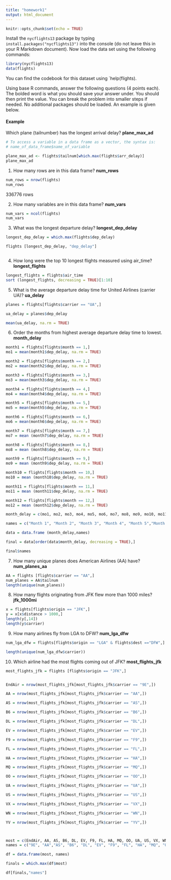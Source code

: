 ```yaml
---
title: "homework1"
output: html_document
---
```



```r
knitr::opts_chunk$set(echo = TRUE)
```

Install the `nycflights13` package by typing `install.packages("nycflights13")` into the console (do not leave this in your R Markdown document).  Now load the data set using the following commands:

```r
library(nycflights13)
data(flights)
```

You can find the codebook for this dataset using `help(flights).

Using base R commands, answer the following questions (4 points each).  The bolded word is what you should save your answer under.  You should then print the value.  You can break the problem into smaller steps if needed.  No additional packages should be loaded.  An example is given below.

#### Example
Which plane (tailnumber) has the longest arrival delay? __plane_max_ad__
```r
# To access a variable in a data frame as a vector, the syntax is:
# name_of_data_frame$name_of_variable

plane_max_ad <- flights$tailnum[which.max(flights$arr_delay)]
plane_max_ad
```

1. How many rows are in this data frame? __num_rows__

```r

num_rows = nrow(flights)
num_rows

```


336776 rows

2. How many variables are in this data frame? __num_vars__

```r

num_vars = ncol(flights)
num_vars

```


3. What was the longest departure delay? __longest_dep_delay__

```r

longest_dep_delay = which.max(flights$dep_delay)

flights [longest_dep_delay, "dep_delay"]



```



4. How long were the top 10 longest flights measured using air_time?  
 __longest_flights__


```r

longest_flights = flights$air_time
sort (longest_flights, decreasing = TRUE)[1:10]


```


5. What is the average departure delay time for United Airlines (carrier UA)? __ua_delay__

```r

planes = flights[flights$carrier == "UA",]

ua_delay = planes$dep_delay

mean(ua_delay, na.rm = TRUE)
```



6. Order the months from highest average departure delay time to lowest.  __month_delay__

```r

month1 = flights[flights$month == 1,]
mo1 = mean(month1$dep_delay, na.rm = TRUE)

month2 = flights[flights$month == 2,]
mo2 = mean(month2$dep_delay, na.rm = TRUE)

month3 = flights[flights$month == 3,]
mo3 = mean(month3$dep_delay, na.rm = TRUE)

month4 = flights[flights$month == 4,]
mo4 = mean(month4$dep_delay, na.rm = TRUE)

month5 = flights[flights$month == 5,]
mo5 = mean(month5$dep_delay, na.rm = TRUE)

month6 = flights[flights$month == 6,]
mo6 = mean(month6$dep_delay, na.rm = TRUE)

month7 = flights[flights$month == 7,]
mo7 = mean (month7$dep_delay, na.rm = TRUE)

month8 = flights[flights$month == 8,]
mo8 = mean (month8$dep_delay, na.rm = TRUE)

month9 = flights[flights$month == 9,]
mo9 = mean (month9$dep_delay, na.rm = TRUE)

month10 = flights[flights$month == 10,]
mo10 = mean (month10$dep_delay, na.rm = TRUE)

month11 = flights[flights$month == 11,]
mo11 = mean (month11$dep_delay, na.rm = TRUE)

month12 = flights[flights$month == 12,]
mo12 = mean (month12$dep_delay, na.rm = TRUE)

month_delay = c(mo1, mo2, mo3, mo4, mo5, mo6, mo7, mo8, mo9, mo10, mo11, mo12)

names = c("Month 1", "Month 2", "Month 3", "Month 4", "Month 5","Month 6", "Month 7","Month 8","Month 9","Month 10","Month 11","Month 12")

data = data.frame (month_delay,names)

final = data[order(data$month_delay, decreasing = TRUE),]

final$names


```



7. How many unique planes does American Airlines (AA) have? __num_planes_aa__

```r

AA = flights [flights$carrier == "AA",]
num_planes = AA$tailnum
length(unique(num_planes))

```


8. How many flights originating from JFK flew more than 1000 miles? __jfk_1000mi__

```r

x = flights[flights$origin == "JFK",]
y = x[x$distance > 1000,]
length(y[,14])
length(y$carrier)

```


9. How many airlines fly from LGA to DFW? __num_lga_dfw__

```r

num_lga_dfw = flights[flights$origin == "LGA" & flights$dest =="DFW",]

length(unique(num_lga_dfw$carrier))

```



10. Which airline had the most flights coming out of JFK? __most_flights_jfk__

```r

most_flights_jfk = flights [flights$origin == "JFK",]


EndAir = nrow(most_flights_jfk[most_flights_jfk$carrier == "9E",])

AA = nrow(most_flights_jfk[most_flights_jfk$carrier == "AA",])

AS = nrow(most_flights_jfk[most_flights_jfk$carrier == "AS",])

B6 = nrow(most_flights_jfk[most_flights_jfk$carrier == "B6",])

DL = nrow(most_flights_jfk[most_flights_jfk$carrier == "DL",])

EV = nrow(most_flights_jfk[most_flights_jfk$carrier == "EV",])

F9 = nrow(most_flights_jfk[most_flights_jfk$carrier == "F9",])

FL = nrow(most_flights_jfk[most_flights_jfk$carrier == "FL",])

HA = nrow(most_flights_jfk[most_flights_jfk$carrier == "HA",])

MQ = nrow(most_flights_jfk[most_flights_jfk$carrier == "MQ",])

OO = nrow(most_flights_jfk[most_flights_jfk$carrier == "OO",])

UA = nrow(most_flights_jfk[most_flights_jfk$carrier == "UA",])

US = nrow(most_flights_jfk[most_flights_jfk$carrier == "US",])

VX = nrow(most_flights_jfk[most_flights_jfk$carrier == "VX",])

WN = nrow(most_flights_jfk[most_flights_jfk$carrier == "WN",])

YV = nrow(most_flights_jfk[most_flights_jfk$carrier == "YV",])



most = c(EndAir, AA, AS, B6, DL, EV, F9, FL, HA, MQ, OO, UA, US, VX, WN, YV)
names = c("9E", "AA","AS", "B6", "DL", "EV", "F9", "FL", "HA", "MQ", "OO", "UA", "US", "VX", "WN", "YV")

df = data.frame(most, names)

finals = which.max(df$most)

df[finals,"names"]




```



